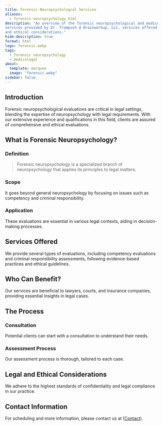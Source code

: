 ```yaml
---
title: Forensic Neuropsychologcal Services
aliases:
  - forensic-neuropsychology.html
description: "An overview of the forensic neuropsychological and medicolegal
services provided by Dr. Trampush @ Brainworkup, LLC, services offered, the process, and legal
and ethical considerations."
hide-description: true
format: html
logo: forensic.webp
tags:
  - forensic neuropsychology
  - medicolegal
about:
  template: marquee
  image: "forensic.webp"
sidebar: false
---
```


## Introduction

Forensic neuropsychological evaluations are critical in legal settings, blending
the expertise of neuropsychology with legal requirements. With our extensive experience and qualifications in this field, clients are assured of
comprehensive and ethical evaluations.

## What is Forensic Neuropsychology?

### Definition

> Forensic neuropsychology is a specialized branch of neuropsychology that applies its principles to legal matters.

### Scope

It goes beyond general neuropsychology by focusing on issues such as competency and criminal responsibility.

### Application

These evaluations are essential in various legal contexts, aiding in decision-making processes.

## Services Offered

We provide several types of evaluations, including competency evaluations and criminal responsibility assessments, following evidence-based practices and ethical guidelines.

## Who Can Benefit?

Our services are beneficial to lawyers, courts, and insurance companies, providing essential insights in legal cases.

## The Process

### Consultation

Potential clients can start with a consultation to understand their needs.

### Assessment Process

Our assessment process is thorough, tailored to each case.

## Legal and Ethical Considerations

We adhere to the highest standards of confidentiality and legal compliance in our practice.

## Contact Information

For scheduling and more information, please contact us at ([Contact](/docs/contact/index.qmd)).




